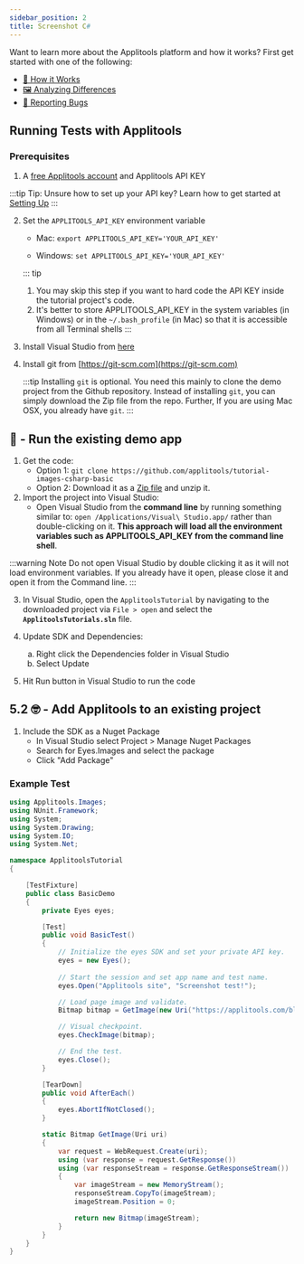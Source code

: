 ```yaml
---
sidebar_position: 2
title: Screenshot C#
---
```




Want to learn more about the Applitools platform and how it works? First get started with one of the following:

* [🤖 How it Works](/overview/how-it-works.html)
* [🖼 Analyzing Differences](/overview/analyzing-differences.html)
* [🐞 Reporting Bugs](/getting-started/reporting-bugs-from-applitools.html)

## Running Tests with Applitools

### Prerequisites

1. A [free Applitools account](https://applitools.com/users/register) and Applitools API KEY

  :::tip Tip: Unsure how to set up your API key?
  Learn how to get started at [Setting Up](/getting-started/setting-up-your-environment.html)
  :::


2. Set the `APPLITOOLS_API_KEY` environment variable 

    - Mac: `export APPLITOOLS_API_KEY='YOUR_API_KEY'`

    - Windows: `set APPLITOOLS_API_KEY='YOUR_API_KEY'`

    ::: tip
    1. You may skip this step if you want to hard code the API KEY inside the tutorial project's code.
    2. It's better to store APPLITOOLS_API_KEY in the system variables (in Windows) or in the `~/.bash_profile` (in Mac) so that it is accessible from all Terminal shells
    :::

3. Install Visual Studio from [here](https://visualstudio.microsoft.com/downloads/) 

4. Install git from [https://git-scm.com​](https://git-scm.com)

    :::tip
    Installing `git` is optional. You need this mainly to clone the demo project from the Github repository. Instead of installing `git`, you can simply download the Zip file from the repo. Further, If you are using Mac OSX, you already have `git`.
    ::: 

## 🚀 - Run the existing demo app 

1. Get the code:
    * Option 1: `git clone https://github.com/applitools/tutorial-images-csharp-basic`
    * Option 2: Download it as a [Zip file](https://github.com/applitools/tutorial-images-csharp-basic/archive/master.zip) and unzip it.
2. Import the project into Visual Studio:
    * Open Visual Studio from the **command line** by running something similar to: `open /Applications/Visual\ Studio.app/` rather than double-clicking on it. **This approach will load all the environment variables such as APPLITOOLS_API_KEY from the command line shell**.

:::warning Note
Do not open Visual Studio by double clicking it as it will not load environment variables. If you already have it open, please close it and open it from the Command line.
:::

3. In Visual Studio, open the `ApplitoolsTutorial` by navigating to the downloaded project via `File > open` and select the **`ApplitoolsTutorials.sln`** file.

4. Update SDK and Dependencies:
	<ol type="a">
		<li>Right click the Dependencies folder in Visual Studio</li>
		<li>Select Update</li>
	</ol>

5. Hit Run button in Visual Studio to run the code

## 5.2 🤓 - Add Applitools to an existing project

1. Include the SDK as a Nuget Package
	* In Visual Studio select Project > Manage Nuget Packages
	* Search for Eyes.Images and select the package
	* Click "Add Package"

### Example Test
```csharp
using Applitools.Images;
using NUnit.Framework;
using System;
using System.Drawing;
using System.IO;
using System.Net;

namespace ApplitoolsTutorial
{

    [TestFixture]
    public class BasicDemo
    {
        private Eyes eyes;

        [Test]
        public void BasicTest()
        {
            // Initialize the eyes SDK and set your private API key.
            eyes = new Eyes();
           
            // Start the session and set app name and test name.
            eyes.Open("Applitools site", "Screenshot test!");

            // Load page image and validate.
            Bitmap bitmap = GetImage(new Uri("https://applitools.com/blog/wp-content/uploads/2013/11/app-is-live-nov-2013.png"));

            // Visual checkpoint.
            eyes.CheckImage(bitmap);

            // End the test.
            eyes.Close();
        }

        [TearDown]
        public void AfterEach()
        {
            eyes.AbortIfNotClosed();
        }

        static Bitmap GetImage(Uri uri)
        {
            var request = WebRequest.Create(uri);
            using (var response = request.GetResponse())
            using (var responseStream = response.GetResponseStream())
            {
                var imageStream = new MemoryStream();
                responseStream.CopyTo(imageStream);
                imageStream.Position = 0;

                return new Bitmap(imageStream);
            }
        }
    }
}
```

